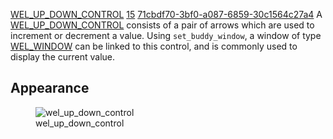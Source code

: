 [[Property:title|WEL_UP_DOWN_CONTROL]]
[[Property:weight|15]]
[[Property:uuid|71cbdf70-3bf0-a087-6859-30c1564c27a4]]
A [[ref:libraries/wel/reference/wel_up_down_control_chart|WEL_UP_DOWN_CONTROL]]  consists of a pair of arrows which are used to increment or decrement a value. Using <code>set_buddy_window</code>, a window of type [[ref:libraries/wel/reference/wel_window_chart|WEL_WINDOW]]  can be linked to this control, and is commonly used to display the current value. 
==Appearance==
[[Image:wel-up-down-control|wel_up_down_control]]  



